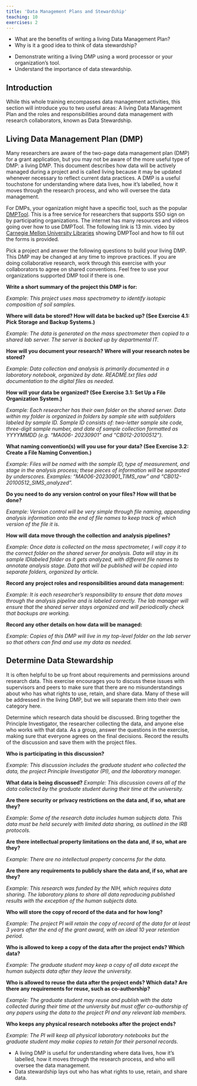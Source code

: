```yaml
---
title: 'Data Management Plans and Stewardship'
teaching: 10
exercises: 2
---
```


:::::::::::::::::::::::::::::::::::::: questions 

- What are the benefits of writing a living Data Management Plan?
- Why is it a good idea to think of data stewardship?

::::::::::::::::::::::::::::::::::::::::::::::::

::::::::::::::::::::::::::::::::::::: objectives

- Demonstrate writing a living DMP using a word processor or your organization's tool.
- Understand the importance of data stewardship.

::::::::::::::::::::::::::::::::::::::::::::::::

## Introduction

While this whole training encompasses data management activities, this section will
introduce you to two useful areas: A living Data Management Plan and the roles and
responsibilities around data management with research collaborators, known as Data
Stewardship.

## Living Data Management Plan (DMP)

Many researchers are aware of the two-page data management
plan (DMP) for a grant application, but you may not be aware of the more useful
type of DMP: a living DMP. This document describes how data will be actively
managed during a project and is called living because it may be updated whenever necessary to reflect
current data practices. A DMP is a useful touchstone for understanding
where data lives, how it’s labelled, how it moves through the research process,
and who will oversee the data management.

For DMPs, your oganization might have a specific tool, such as the popular [DMPTool](https://dmptool.org/). This is a free service for researchers that supports SSO sign on by participating organizations. The internet has many resources and videos going over how to use DMPTool. The following link is 13 min. video by [Carnegie Mellon University Libraries](https://www.youtube.com/watch?v=HWdmbXna2xs)
showing DMPTool and how to fill out the forms is provided.

::::::::::::::::::::::::::::::::::::: challenge

Pick a project and answer the following questions to build your
living DMP. This DMP may be changed at any time to improve practices. If
you are doing collaborative research, work through this exercise with your collaborators
to agree on shared conventions. Feel free to use your organizations supported DMP tool if there is one.

**Write a short summary of the project this DMP is for:**

*Example: This project uses mass spectrometry to identify isotopic composition
of soil samples.*

**Where will data be stored? How will data be backed up? (See Exercise
4.1: Pick Storage and Backup Systems.)**

*Example: The data is generated on the mass spectrometer then copied to a shared
lab server. The server is backed up by departmental IT.*

**How will you document your research? Where will your research
notes be stored?**

*Example: Data collection and analysis is primarily documented in a laboratory
notebook, organized by date. README.txt files add documentation to the digital
files as needed.*

**How will your data be organized? (See Exercise 3.1: Set Up a File
Organization System.)**

*Example: Each researcher has their own folder on the shared server. Data
within my folder is organized in folders by sample site with subfolders labeled by
sample ID. Sample ID consists of: two-letter sample site code, three-digit sample
number, and date of sample collection formatted as YYYYMMDD (e.g. “MA006-
20230901” and “CB012-20100512”).*

**What naming convention(s) will you use for your data? (See Exercise
3.2: Create a File Naming Convention.)**

*Example: Files will be named with the sample ID, type of measurement,
and stage in the analysis process; these pieces of information will be separated
by underscores. Examples: “MA006-20230901_TIMS_raw” and
“CB012-20100512_SIMS_analyzed”.*

**Do you need to do any version control on your files? How will that
be done?**

*Example: Version control will be very simple through file naming, appending
analysis information onto the end of file names to keep track of which version
of the file it is.*

**How will data move through the collection and analysis pipelines?**

*Example: Once data is collected on the mass spectrometer, I will copy it to the
correct folder on the shared server for analysis. Data will stay in its sample IDlabeled
folder as it gets analyzed, with different file names to annotate analysis
stage. Data that will be published will be copied into separate folders, organized
by article.*

**Record any project roles and responsibilities around data management:**

*Example: It is each researcher’s responsibility to ensure that data moves through
the analysis pipeline and is labeled correctly. The lab manager will ensure that
the shared server stays organized and will periodically check that backups are
working.*

**Record any other details on how data will be managed:**

*Example: Copies of this DMP will live in my top-level folder on the lab server
so that others can find and use my data as needed.*

:::::::::::::::::::::::::::::::::::::

## Determine Data Stewardship

It is often helpful to be up front about requirements and permissions
around research data. This exercise encourages you to discuss these
issues with supervisors and peers to make sure that there are no misunderstandings
about who has what rights to use, retain, and share data. Many of these will be
addressed in the living DMP, but we will separate them into their own category
here.

::::::::::::::::::::::::::::::::::::: challenge

Determine which research data should be discussed. Bring together
the Principle Investigator, the researcher collecting the data, and anyone
else who works with that data. As a group, answer the questions in the exercise,
making sure that everyone agrees on the final decisions. Record the results of
the discussion and save them with the project files.

**Who is participating in this discussion?**

*Example: This discussion includes the graduate student who collected the data,
the project Principle Investigator (PI), and the laboratory manager.*

**What data is being discussed?**
*Example: This discussion covers all of the data collected by the graduate student
during their time at the university.*

**Are there security or privacy restrictions on the data and, if so, what
are they?**

*Example: Some of the research data includes human subjects data. This data
must be held securely with limited data sharing, as outlined in the IRB protocols.*

**Are there intellectual property limitations on the data and, if so, what
are they?**

*Example: There are no intellectual property concerns for the data.*

**Are there any requirements to publicly share the data and, if so, what
are they?**

*Example: This research was funded by the NIH, which requires data sharing.
The laboratory plans to share all data reproducing published results with the
exception of the human subjects data.*

**Who will store the copy of record of the data and for how long?**

*Example: The project PI will retain the copy of record of the data for at least 3
years after the end of the grant award, with an ideal 10 year retention period.*

**Who is allowed to keep a copy of the data after the project ends?
Which data?**

*Example: The graduate student may keep a copy of all data except the human
subjects data after they leave the university.*

**Who is allowed to reuse the data after the project ends? Which data?
Are there any requirements for reuse, such as co-authorship?**

*Example: The graduate student may reuse and publish with the data collected
during their time at the university but must offer co-authorship of any papers
using the data to the project PI and any relevant lab members.*

**Who keeps any physical research notebooks after the project ends?**

*Example: The PI will keep all physical laboratory notebooks but the graduate
student may make copies to retain for their personal records.*

:::::::::::::::::::::::::::::::::::::

::::::::::::::::::::::::::::::::::::: keypoints 

- A living DMP is useful for understanding where data lives, how it's labelled, how
it moves through the research process, and who will oversee the data management.
- Data stewardship lays out who has what rights to use, retain, and share data.

::::::::::::::::::::::::::::::::::::::::::::::::

